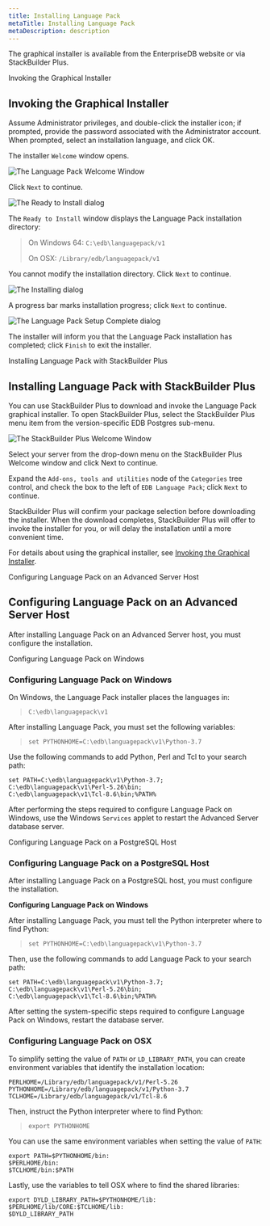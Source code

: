 ```yaml
---
title: Installing Language Pack
metaTitle: Installing Language Pack
metaDescription: description
---
```


The graphical installer is available from the EnterpriseDB website or
via StackBuilder Plus.

<div id="invoking_the_graphical_installer">

<div class="index">

Invoking the Graphical Installer

</div>

</div>

## Invoking the Graphical Installer

Assume Administrator privileges, and double-click the installer icon; if
prompted, provide the password associated with the Administrator
account. When prompted, select an installation language, and click OK.

The installer `Welcome` window opens.

![*The Language Pack Welcome
Window*](images/the_language_pack_welcome_window.png)

Click `Next` to continue.

![*The Ready to Install dialog*](images/the_ready_to_install_dialog.png)

The `Ready to Install` window displays the Language Pack installation
directory:

> On Windows 64: `C:\edb\languagepack/v1`
> 
> On OSX: `/Library/edb/languagepack/v1`

You cannot modify the installation directory. Click `Next` to continue.

![*The Installing dialog*](images/the_installing_dialog.png)

A progress bar marks installation progress; click `Next` to continue.

![*The Language Pack Setup Complete
dialog*](images/the_language_pack_setup_complete_dialog.png)

The installer will inform you that the Language Pack installation has
completed; click `Finish` to exit the installer.

<div class="index">

Installing Language Pack with StackBuilder Plus

</div>

## Installing Language Pack with StackBuilder Plus

You can use StackBuilder Plus to download and invoke the Language Pack
graphical installer. To open StackBuilder Plus, select the StackBuilder
Plus menu item from the version-specific EDB Postgres sub-menu.

![*The StackBuilder Plus Welcome
Window*](images/the_stackbuilder_plus_window.png)

Select your server from the drop-down menu on the StackBuilder Plus
Welcome window and click Next to continue.

Expand the `Add-ons, tools and utilities` node of the `Categories` tree
control, and check the box to the left of `EDB Language Pack`; click
`Next` to continue.

StackBuilder Plus will confirm your package selection before downloading
the installer. When the download completes, StackBuilder Plus will offer
to invoke the installer for you, or will delay the installation until a
more convenient time.

For details about using the graphical installer, see [Invoking the
Graphical Installer](invoking_the_graphical_installer).

<div class="index">

Configuring Language Pack on an Advanced Server Host

</div>

## Configuring Language Pack on an Advanced Server Host

After installing Language Pack on an Advanced Server host, you must
configure the installation.

<div class="index">

Configuring Language Pack on Windows

</div>

### Configuring Language Pack on Windows

On Windows, the Language Pack installer places the languages in:

> `C:\edb\languagepack\v1`

After installing Language Pack, you must set the following variables:

> `set PYTHONHOME=C:\edb\languagepack\v1\Python-3.7`

Use the following commands to add Python, Perl and Tcl to your search
path:

``` text
set PATH=C:\edb\languagepack\v1\Python-3.7;
C:\edb\languagepack\v1\Perl-5.26\bin;
C:\edb\languagepack\v1\Tcl-8.6\bin;%PATH%
```

After performing the steps required to configure Language Pack on
Windows, use the Windows `Services` applet to restart the Advanced
Server database server.

<div class="index">

Configuring Language Pack on a PostgreSQL Host

</div>

### Configuring Language Pack on a PostgreSQL Host

After installing Language Pack on a PostgreSQL host, you must configure
the installation.

**Configuring Language Pack on Windows**

After installing Language Pack, you must tell the Python interpreter
where to find Python:

> `set PYTHONHOME=C:\edb\languagepack\v1\Python-3.7`

Then, use the following commands to add Language Pack to your search
path:

``` text
set PATH=C:\edb\languagepack\v1\Python-3.7;
C:\edb\languagepack\v1\Perl-5.26\bin;
C:\edb\languagepack\v1\Tcl-8.6\bin;%PATH%
```

After setting the system-specific steps required to configure Language
Pack on Windows, restart the database server.

### Configuring Language Pack on OSX

To simplify setting the value of `PATH` or `LD_LIBRARY_PATH`, you can
create environment variables that identify the installation location:

``` text
PERLHOME=/Library/edb/languagepack/v1/Perl-5.26
PYTHONHOME=/Library/edb/languagepack/v1/Python-3.7
TCLHOME=/Library/edb/languagepack/v1/Tcl-8.6
```

Then, instruct the Python interpreter where to find Python:

> `export PYTHONHOME`

You can use the same environment variables when setting the value of
`PATH`:

``` text
export PATH=$PYTHONHOME/bin:
$PERLHOME/bin:
$TCLHOME/bin:$PATH
```

Lastly, use the variables to tell OSX where to find the shared
libraries:

``` text
export DYLD_LIBRARY_PATH=$PYTHONHOME/lib:
$PERLHOME/lib/CORE:$TCLHOME/lib:
$DYLD_LIBRARY_PATH
```
